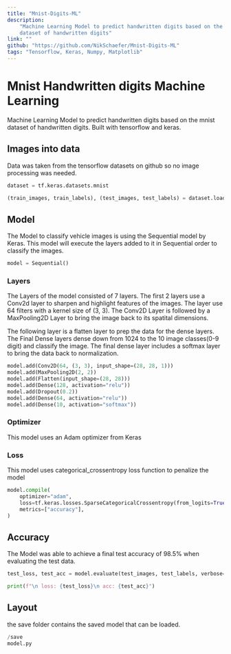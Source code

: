 ```yaml
---
title: "Mnist-Digits-ML"
description:
    "Machine Learning Model to predict handwritten digits based on the mnist
    dataset of handwritten digits"
link: ""
github: "https://github.com/NikSchaefer/Mnist-Digits-ML"
tags: "Tensorflow, Keras, Numpy, Matplotlib"
---
```


# Mnist Handwritten digits Machine Learning

Machine Learning Model to predict handwritten digits based on the mnist dataset
of handwritten digits. Built with tensorflow and keras.

## Images into data

Data was taken from the tensorflow datasets on github so no image processing was
needed.

```py
dataset = tf.keras.datasets.mnist

(train_images, train_labels), (test_images, test_labels) = dataset.load_data()
```

## Model

The Model to classify vehicle images is using the Sequential model by Keras.
This model will execute the layers added to it in Sequential order to classify
the images.

```py
model = Sequential()
```

### Layers

The Layers of the model consisted of 7 layers. The first 2 layers use a Conv2d
layer to sharpen and highlight features of the images. The layer use 64 filters
with a kernel size of (3, 3). The Conv2D Layer is followed by a MaxPooling2D
Layer to bring the image back to its spatital dimensions.

The following layer is a flatten layer to prep the data for the dense layers.
The Final Dense layers dense down from 1024 to the 10 image classes(0-9 digit)
and classify the image. The final dense layer includes a softmax layer to bring
the data back to normalization.

```py
model.add(Conv2D(64, (3, 3), input_shape=(28, 28, 1)))
model.add(MaxPooling2D(2, 2))
model.add(Flatten(input_shape=(28, 28)))
model.add(Dense(128, activation="relu"))
model.add(Dropout(0.2))
model.add(Dense(64, activation="relu"))
model.add(Dense(10, activation="softmax"))
```

### Optimizer

This model uses an Adam optimizer from Keras

### Loss

This model uses categorical_crossentropy loss function to penalize the model

```py
model.compile(
    optimizer="adam",
    loss=tf.keras.losses.SparseCategoricalCrossentropy(from_logits=True),
    metrics=["accuracy"],
)
```

## Accuracy

The Model was able to achieve a final test accuracy of 98.5% when evaluating the
test data.

```py
test_loss, test_acc = model.evaluate(test_images, test_labels, verbose=2)

print(f"\n loss: {test_loss}\n acc: {test_acc}")
```

## Layout

the save folder contains the saved model that can be loaded.

```py
/save
model.py
```
